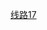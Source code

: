 {{鐵道路線 | lua=1
 | 模板名稱 = 北京地铁17号线
 | 名稱 = [[北京地铁17号线]]
 | 代表色 = {{北京地铁颜色|17}}
 | Logo = 
 | 铁道系统 = 北京地铁
 | 車站列表 = style=font-style:italic; ~ 未来科学城北 ~ 未来科学城南 ~ 天通苑东 ~ 清河营 ~ 勇士营 ~ 望京西 ~ 太阳宫 ~ 西坝河 ~ 左家庄 ~ 工人体育场 ~ 东大桥 ~ 永安里 ~ 广渠门外 ~ 潘家园西 ~ style=; ~ 十里河 ~ 周家庄 ~ 十八里店 ~ 北神树 ~ 次渠北 ~ 次渠 ~ 嘉会湖
}}<noinclude>
[[Category:北京地鐵模板|线路17]]
</noinclude>